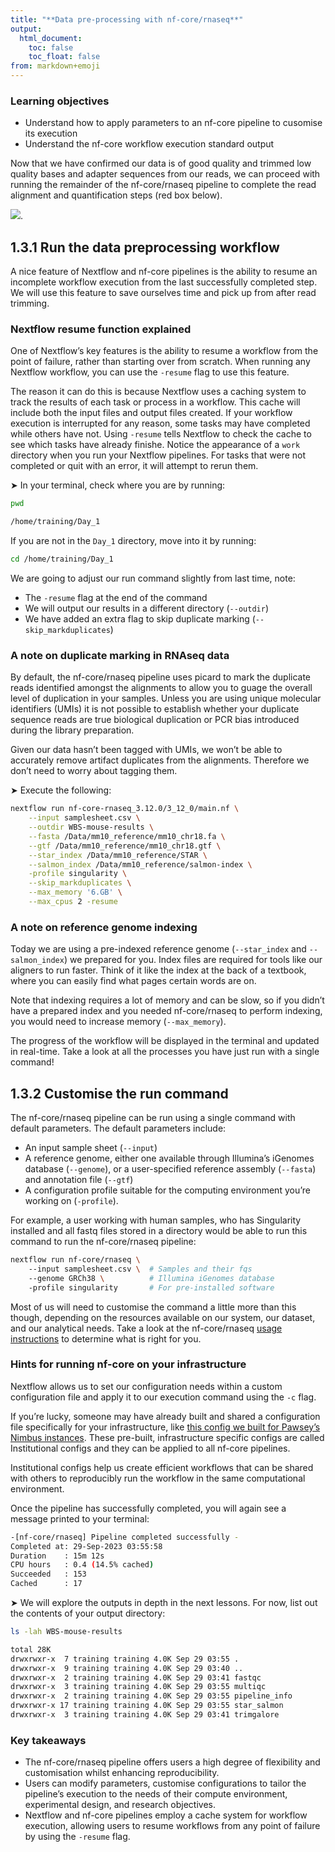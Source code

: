 ```yaml
---
title: "**Data pre-processing with nf-core/rnaseq**"
output:
  html_document:
    toc: false
    toc_float: false
from: markdown+emoji
---
```


::: callout-important
### Learning objectives{.unlisted}

* Understand how to apply parameters to an nf-core pipeline to cusomise its execution
* Understand the nf-core workflow execution standard output 
:::

Now that we have confirmed our data is of good quality and trimmed low quality bases and adapter sequences from our reads, we can proceed with running the remainder of the nf-core/rnaseq pipeline to complete the read alignment and quantification steps (red box below). 

![](../Figs/1.3_rnaseq_workflow_align_quant.png). 

## **1.3.1 Run the data preprocessing workflow**

A nice feature of Nextflow and nf-core pipelines is the ability to resume an incomplete workflow execution from the last successfully completed step. We will use this feature to save ourselves time and pick up from after read trimming. 

::: callout-note

### Nextflow resume function explained {.unlisted}

One of Nextflow's key features is the ability to resume a workflow from the point of failure, rather than starting over from scratch. When running any Nextflow workflow, you can use the `-resume` flag to use this feature. 

The reason it can do this is because Nextflow uses a caching system to track the results of each task or process in a workflow. This cache will include both the input files and output files created. If your workflow execution is interrupted for any reason, some tasks may have completed while others have not. Using `-resume` tells Nextflow to check the cache to see which tasks have already finishe. Notice the appearance of a `work` directory when you run your Nextflow pipelines. For tasks that were not completed or quit with an error, it will attempt to rerun them. 
:::

&#x27A4; In your terminal, check where you are by running: 

```bash
pwd
```
```bash
/home/training/Day_1
```

If you are not in the `Day_1` directory, move into it by running:

```bash
cd /home/training/Day_1 
```

We are going to adjust our run command slightly from last time, note:

* The `-resume` flag at the end of the command 
* We will output our results in a different directory (`--outdir`)
* We have added an extra flag to skip duplicate marking (`--skip_markduplicates`)

::: callout-note

### A note on duplicate marking in RNAseq data{.unlisted}

By default, the nf-core/rnaseq pipeline uses picard to mark the duplicate reads identified amongst the alignments to allow you to guage the overall level of duplication in your samples. Unless you are using unique molecular identifiers (UMIs) it is not possible to establish whether your duplicate sequence reads are true biological duplication or PCR bias introduced during the library preparation. 

Given our data hasn't been tagged with UMIs, we won't be able to accurately remove artifact duplicates from the alignments. Therefore we don't need to worry about tagging them. 
::: 

&#x27A4; Execute the following:

```bash
nextflow run nf-core-rnaseq_3.12.0/3_12_0/main.nf \
    --input samplesheet.csv \
    --outdir WBS-mouse-results \
    --fasta /Data/mm10_reference/mm10_chr18.fa \
    --gtf /Data/mm10_reference/mm10_chr18.gtf \
    --star_index /Data/mm10_reference/STAR \
    --salmon_index /Data/mm10_reference/salmon-index \
    -profile singularity \
    --skip_markduplicates \
    --max_memory '6.GB' \
    --max_cpus 2 -resume
```

::: callout-note

### A note on reference genome indexing{.unlisted}

Today we are using a pre-indexed reference genome (`--star_index` and `--salmon_index`) we prepared for you. Index files are required for tools like our aligners to run faster. Think of it like the index at the back of a textbook, where you can easily find what pages certain words are on.

Note that indexing requires a lot of memory and can be slow, so if you didn’t have a prepared index and you needed nf-core/rnaseq to perform indexing, you would need to increase memory (`--max_memory`).
:::

The progress of the workflow will be displayed in the terminal and updated in real-time. Take a look at all the processes you have just run with a single command!

## **1.3.2 Customise the run command**

The nf-core/rnaseq pipeline can be run using a single command with default parameters. The default parameters include:

* An input sample sheet (`--input`) 
* A reference genome, either one available through Illumina’s iGenomes database (`--genome`), or a user-specified reference assembly (`--fasta`) and annotation file (`--gtf`)
* A configuration profile suitable for the computing environment you’re working on (`-profile`).

For example, a user working with human samples, who has Singularity installed and all fastq files stored in a directory would be able to run this command to run the nf-core/rnaseq pipeline:

```bash
nextflow run nf-core/rnaseq \   
    --input samplesheet.csv \  # Samples and their fqs
    --genome GRCh38 \          # Illumina iGenomes database
    -profile singularity       # For pre-installed software
```

Most of us will need to customise the command a little more than this though, depending on the resources available on our system, our dataset, and our analytical needs. Take a look at the nf-core/rnaseq [usage instructions](https://nf-co.re/rnaseq/3.12.0/docs/usage) to determine what is right for you. 

::: {.callout-note collapse="true"}

### Hints for running nf-core on your infrastructure{.unlisted}

Nextflow allows us to set our configuration needs within a custom configuration file and apply it to our execution command using the `-c` flag. 

If you're lucky, someone may have already built and shared a configuration file specifically for your infrastructure, like [this config we built for Pawsey's Nimbus instances](https://nf-co.re/configs/pawsey_nimbus). These pre-built, infrastructure specific configs are called Institutional configs and they can be applied to all nf-core pipelines.  

Institutional configs help us create efficient workflows that can be shared with others to reproducibly run the workflow in the same computational environment. 
::: 


Once the pipeline has successfully completed, you will again see a message printed to your terminal:

```bash
-[nf-core/rnaseq] Pipeline completed successfully -
Completed at: 29-Sep-2023 03:55:58
Duration    : 15m 12s
CPU hours   : 0.4 (14.5% cached)
Succeeded   : 153
Cached      : 17
```

&#x27A4; We will explore the outputs in depth in the next lessons. For now, list out the contents of your output directory: 

```bash
ls -lah WBS-mouse-results
```
```bash
total 28K
drwxrwxr-x  7 training training 4.0K Sep 29 03:55 .
drwxrwxr-x  9 training training 4.0K Sep 29 03:40 ..
drwxrwxr-x  2 training training 4.0K Sep 29 03:41 fastqc
drwxrwxr-x  3 training training 4.0K Sep 29 03:55 multiqc
drwxrwxr-x  2 training training 4.0K Sep 29 03:55 pipeline_info
drwxrwxr-x 17 training training 4.0K Sep 29 03:55 star_salmon
drwxrwxr-x  3 training training 4.0K Sep 29 03:41 trimgalore
```


::: callout-important
### Key takeaways{.unlisted}

* The nf-core/rnaseq pipeline offers users a high degree of flexibility and customisation whilst enhancing reproducibility. 
* Users can modify parameters, customise configurations to tailor the pipeline's execution to the needs of their compute environment, experimental design, and research objectives. 
* Nextflow and nf-core pipelines employ a cache system for workflow execution, allowing users to resume workflows from any point of failure by using the `-resume` flag. 
:::
